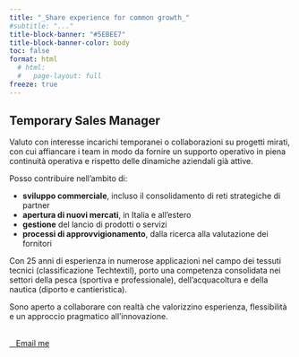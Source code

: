 ```yaml
---
title: "_Share experience for common growth_"
#subtitle: "..."
title-block-banner: "#5EBEE7"
title-block-banner-color: body
toc: false
format: html
  # html: 
  #   page-layout: full
freeze: true
---
```


<!-- https://quarto.org/docs/output-formats/page-layout.html -->
<!-- > [*Website under construction...*]{style="color:#A14155; font-size: 1.5em;"} -->

<!-- https://www.paolopenzo.it/area-temporary-management/ -->

<!-- Propongo collaborazioni a progetto, affiancando team interni, condividendo iniziative e trasferendo nel contempo competenze, senza interruzione o stravolgimenti della normale operatività. Specificamente, posso offrire supporto in: -->

<!-- + aerea vendite, incluso nel consolidamento della rete di partner strategici. -->
<!-- + esplorazione di nuovi mercati, in Italia e all'estero -->
<!-- + gestione delle attività di immissione di un nuovo prodotto o servizio -->
<!-- + area acquisti, con consulenza nella ricerca fornitori -->

<!-- Negli ultimi 25 anni, ho acquisito esperienze nei settori di applicazione dei tessuti tecnici (classificazione Techtextil). Provengo dal mondo della pesca (professionale e sportiva), dell’acquacoltura e della nautica (diporto e cantieristica). -->

## Temporary Sales Manager

Valuto con interesse incarichi temporanei o collaborazioni su progetti mirati, con cui affiancare i team in modo da fornire un supporto operativo in piena continuità operativa e rispetto delle dinamiche aziendali già attive.

Posso contribuire nell'ambito di:

+ **sviluppo commerciale**, incluso il consolidamento di reti strategiche di partner  
+ **apertura di nuovi mercati**, in Italia e all’estero  
+ **gestione** del lancio di prodotti o servizi  
+ **processi di approvvigionamento**, dalla ricerca alla valutazione dei fornitori  

Con 25 anni di esperienza in numerose applicazioni nel campo dei tessuti tecnici (classificazione Techtextil), porto una competenza consolidata nei settori della pesca (sportiva e professionale), dell’acquacoltura e della nautica (diporto e cantieristica).

Sono aperto a collaborare con realtà che valorizzino esperienza, flessibilità e un approccio pragmatico all’innovazione.

<br>
<!-- [Email me](mailto:rossettidav@gmail.com){.theme-button} -->
<a href="mailto:rossettidav@gmail.com" class="theme-button"><i class="fas fa-envelope"></i>&nbsp;&nbsp;&nbsp;Email me</a>
 
 
 
 
 <!-- ## Sales & Marketing Management -->

<!-- xxxxxxxx -->
